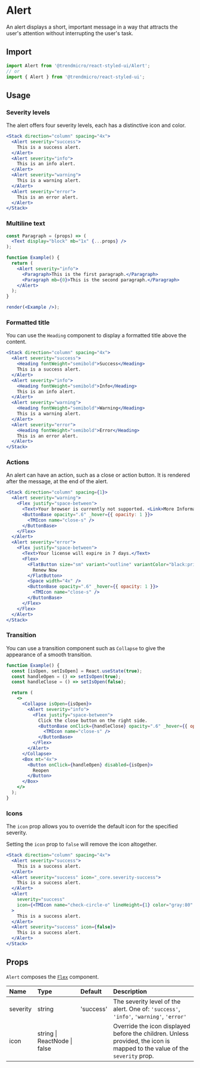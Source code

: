 # Alert

An alert displays a short, important message in a way that attracts the user's attention without interrupting the user's task.

## Import

```js
import Alert from '@trendmicro/react-styled-ui/Alert';
// or
import { Alert } from '@trendmicro/react-styled-ui';
```

## Usage

### Severity levels

The alert offers four severity levels, each has a distinctive icon and color.

```jsx
<Stack direction="column" spacing="4x">
  <Alert severity="success">
    This is a success alert.
  </Alert>
  <Alert severity="info">
    This is an info alert.
  </Alert>
  <Alert severity="warning">
    This is a warning alert.
  </Alert>
  <Alert severity="error">
    This is an error alert.
  </Alert>
</Stack>
```

### Multiline text

```jsx noInline
const Paragraph = (props) => (
  <Text display="block" mb="1x" {...props} />
);

function Example() {
  return (
    <Alert severity="info">
      <Paragraph>This is the first paragraph.</Paragraph>
      <Paragraph mb={0}>This is the second paragraph.</Paragraph>
    </Alert>
  );
}

render(<Example />);
```

### Formatted title

You can use the `Heading` component to display a formatted title above the content.

```jsx
<Stack direction="column" spacing="4x">
  <Alert severity="success">
    <Heading fontWeight="semibold">Success</Heading>
    This is a success alert.
  </Alert>
  <Alert severity="info">
    <Heading fontWeight="semibold">Info</Heading>
    This is an info alert.
  </Alert>
  <Alert severity="warning">
    <Heading fontWeight="semibold">Warning</Heading>
    This is a warning alert.
  </Alert>
  <Alert severity="error">
    <Heading fontWeight="semibold">Error</Heading>
    This is an error alert.
  </Alert>
</Stack>
```

### Actions

An alert can have an action, such as a close or action button. It is rendered after the message, at the end of the alert.

```jsx
<Stack direction="column" spacing={1}>
  <Alert severity="warning">
    <Flex justify="space-between">
      <Text>Your browser is currently not supported. <Link>More Information</Link></Text>
      <ButtonBase opacity=".6" _hover={{ opacity: 1 }}>
        <TMIcon name="close-s" />
      </ButtonBase>
    </Flex>
  </Alert>
  <Alert severity="error">
    <Flex justify="space-between">
      <Text>Your license will expire in 7 days.</Text>
      <Flex>
        <FlatButton size="sm" variant="outline" variantColor="black:primary">
          Renew Now
        </FlatButton>
        <Space width="4x" />
        <ButtonBase opacity=".6" _hover={{ opacity: 1 }}>
          <TMIcon name="close-s" />
        </ButtonBase>
      </Flex>
    </Flex>
  </Alert>
</Stack>
```

### Transition

You can use a transition component such as `Collapse` to give the appearance of a smooth transition.

```jsx
function Example() {
  const [isOpen, setIsOpen] = React.useState(true);
  const handleOpen = () => setIsOpen(true);
  const handleClose = () => setIsOpen(false);

  return (
    <>
      <Collapse isOpen={isOpen}>
        <Alert severity="info">
          <Flex justify="space-between">
            Click the close button on the right side.
            <ButtonBase onClick={handleClose} opacity=".6" _hover={{ opacity: 1 }}>
              <TMIcon name="close-s" />
            </ButtonBase>
          </Flex>
        </Alert>
      </Collapse>
      <Box mt="4x">
        <Button onClick={handleOpen} disabled={isOpen}>
          Reopen
        </Button>
      </Box>
    </>
  );
}
```

### Icons

The `icon` prop allows you to override the default icon for the specified severity.

Setting the `icon` prop to `false` will remove the icon altogether.

```jsx
<Stack direction="column" spacing="4x">
  <Alert severity="success">
    This is a success alert.
  </Alert>
  <Alert severity="success" icon="_core.severity-success">
    This is a success alert.
  </Alert>
  <Alert
    severity="success"
    icon={<TMIcon name="check-circle-o" lineHeight={1} color="gray:80" />}
  >
    This is a success alert.
  </Alert>
  <Alert severity="success" icon={false}>
    This is a success alert.
  </Alert>
</Stack>
```

## Props

`Alert` composes the [`Flex`](./flex) component.

| Name | Type | Default | Description |
| :--- | :--- | :------ | :---------- |
| severity | string | 'success' | The severity level of the alert. One of: `'success'`, `'info'`, `'warning'`, `'error'` |
| icon | string \| ReactNode \| false | | Override the icon displayed before the children. Unless provided, the icon is mapped to the value of the `severity` prop. |
